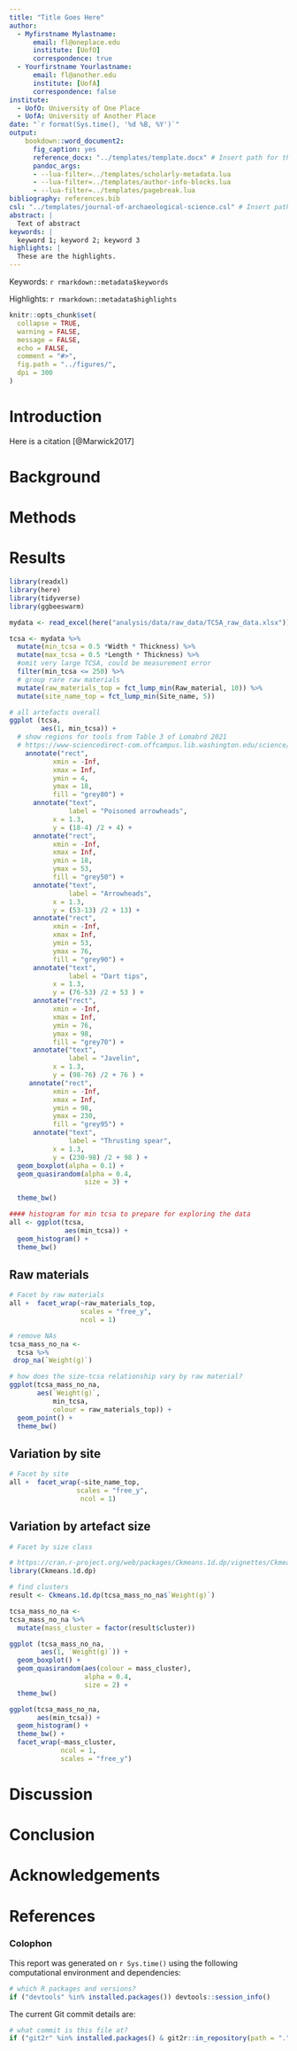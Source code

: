 ```yaml
---
title: "Title Goes Here"
author:
  - Myfirstname Mylastname:
      email: fl@oneplace.edu
      institute: [UofO]
      correspondence: true
  - Yourfirstname Yourlastname:
      email: fl@another.edu
      institute: [UofA]
      correspondence: false
institute:
  - UofO: University of One Place
  - UofA: University of Another Place
date: "`r format(Sys.time(), '%d %B, %Y')`"
output: 
    bookdown::word_document2:
      fig_caption: yes
      reference_docx: "../templates/template.docx" # Insert path for the DOCX file
      pandoc_args:
      - --lua-filter=../templates/scholarly-metadata.lua
      - --lua-filter=../templates/author-info-blocks.lua
      - --lua-filter=../templates/pagebreak.lua
bibliography: references.bib
csl: "../templates/journal-of-archaeological-science.csl" # Insert path for the bib-style
abstract: |
  Text of abstract
keywords: |
  keyword 1; keyword 2; keyword 3
highlights: |
  These are the highlights. 
---
```


<!-- This is the format for text comments that will be ignored during renderings. Do not put R code in these comments because it will not be ignored. -->

<!-- With the following code you can access and display values from the yml header above. -->

Keywords: `r rmarkdown::metadata$keywords`

Highlights: `r rmarkdown::metadata$highlights`

<!-- The following code chunk defines some general settings how code chunks should behave. -->

```r
knitr::opts_chunk$set(
  collapse = TRUE,
  warning = FALSE,
  message = FALSE,
  echo = FALSE,
  comment = "#>",
  fig.path = "../figures/",
  dpi = 300
)
```

<!-- The actual document text starts here: -->

# Introduction

Here is a citation [@Marwick2017]

# Background

# Methods

# Results

```r
library(readxl)
library(here)
library(tidyverse)
library(ggbeeswarm)

mydata <- read_excel(here("analysis/data/raw_data/TCSA_raw_data.xlsx"))

tcsa <- mydata %>%
  mutate(min_tcsa = 0.5 *Width * Thickness) %>%
  mutate(max_tcsa = 0.5 *Length * Thickness) %>%
  #omit very large TCSA, could be measurement error
  filter(min_tcsa <= 250) %>%
  # group rare raw materials
  mutate(raw_materials_top = fct_lump_min(Raw_material, 10)) %>%
  mutate(site_name_top = fct_lump_min(Site_name, 5))
```


```r
# all artefacts overall
ggplot (tcsa,
        aes(1, min_tcsa)) +
  # show regions for tools from Table 3 of Lomabrd 2021
  # https://www-sciencedirect-com.offcampus.lib.washington.edu/science/article/pii/S0277379121002286
    annotate("rect", 
           xmin = -Inf,
           xmax = Inf,
           ymin = 4,
           ymax = 18,
           fill = "grey80") +
      annotate("text", 
               label = "Poisoned arrowheads",
           x = 1.3,
           y = (18-4) /2 + 4) +
      annotate("rect", 
           xmin = -Inf,
           xmax = Inf,
           ymin = 18,
           ymax = 53,
           fill = "grey50") +
      annotate("text", 
               label = "Arrowheads",
           x = 1.3,
           y = (53-13) /2 + 13) +
      annotate("rect", 
           xmin = -Inf,
           xmax = Inf,
           ymin = 53,
           ymax = 76,
           fill = "grey90") +
      annotate("text", 
               label = "Dart tips",
           x = 1.3,
           y = (76-53) /2 + 53 ) +
      annotate("rect", 
           xmin = -Inf,
           xmax = Inf,
           ymin = 76,
           ymax = 98,
           fill = "grey70") +
      annotate("text", 
               label = "Javelin",
           x = 1.3,
           y = (98-76) /2 + 76 ) +
     annotate("rect", 
           xmin = -Inf,
           xmax = Inf,
           ymin = 98,
           ymax = 230,
           fill = "grey95") +
      annotate("text", 
               label = "Thrusting spear",
           x = 1.3,
           y = (230-98) /2 + 98 ) +
  geom_boxplot(alpha = 0.1) +
  geom_quasirandom(alpha = 0.4,
                   size = 3) +

  theme_bw()
```




```r
#### histogram for min tcsa to prepare for exploring the data
all <- ggplot(tcsa,
              aes(min_tcsa)) +
  geom_histogram() +
  theme_bw()
```


## Raw materials

```r
# Facet by raw materials
all +  facet_wrap(~raw_materials_top,
                  scales = "free_y",
                  ncol = 1)
```

```r
# remove NAs
tcsa_mass_no_na <-
  tcsa %>%
 drop_na(`Weight(g)`)

# how does the size-tcsa relationship vary by raw material?
ggplot(tcsa_mass_no_na,
       aes(`Weight(g)`,
           min_tcsa,
           colour = raw_materials_top)) +
  geom_point() +
  theme_bw()
```

## Variation by site

```r
# Facet by site
all +  facet_wrap(~site_name_top,
                 scales = "free_y",
                  ncol = 1)
```


## Variation by artefact size

```r
# Facet by size class

# https://cran.r-project.org/web/packages/Ckmeans.1d.dp/vignettes/Ckmeans.1d.dp.html
library(Ckmeans.1d.dp)

# find clusters
result <- Ckmeans.1d.dp(tcsa_mass_no_na$`Weight(g)`)

tcsa_mass_no_na <-
tcsa_mass_no_na %>%
  mutate(mass_cluster = factor(result$cluster))

ggplot (tcsa_mass_no_na,
        aes(1, `Weight(g)`)) +
  geom_boxplot() +
  geom_quasirandom(aes(colour = mass_cluster),
                   alpha = 0.4,
                   size = 2) +
  theme_bw()

ggplot(tcsa_mass_no_na,
       aes(min_tcsa)) +
  geom_histogram() +
  theme_bw() +
  facet_wrap(~mass_cluster,
             ncol = 1,
             scales = "free_y")
```


# Discussion

# Conclusion

# Acknowledgements

<!-- The following line inserts a page break  -->

\newpage

# References 

<!-- The following line ensures the references appear here for the MS Word or HTML output files, rather than right at the end of the document (this will not work for PDF files):  -->

<div id="refs"></div>

\newpage

### Colophon

This report was generated on `r Sys.time()` using the following computational environment and dependencies: 

```r
# which R packages and versions?
if ("devtools" %in% installed.packages()) devtools::session_info()
```

The current Git commit details are:

```r
# what commit is this file at? 
if ("git2r" %in% installed.packages() & git2r::in_repository(path = ".")) git2r::repository(here::here())  
```
